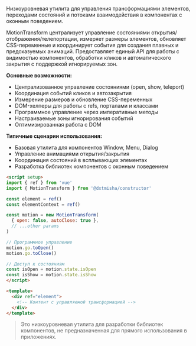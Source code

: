 Низкоуровневая утилита для управления трансформациями элементов, переходами состояний и потоками взаимодействия в компонентах с оконным поведением.

MotionTransform централизует управление состояниями открытия/отображения/телепортации, измеряет размеры элементов, обновляет CSS-переменные и координирует события для создания плавных и предсказуемых анимаций. Предоставляет единый API для работы с видимостью компонентов, обработки кликов и автоматического закрытия с поддержкой игнорируемых зон.

**Основные возможности:**

- Централизованное управление состояниями (open, show, teleport)
- Координация событий кликов и автозакрытия
- Измерение размеров и обновление CSS-переменных
- DOM-хелперы для работы с refs, порталами и классами
- Программное управление через императивные методы
- Настраиваемые зоны игнорирования событий
- Оптимизированная работа с DOM

**Типичные сценарии использования:**

- Базовая утилита для компонентов Window, Menu, Dialog
- Управление анимациями открытия/закрытия
- Координация состояний в всплывающих элементах
- Разработка библиотек компонентов с оконным поведением

```html
<script setup>
import { ref } from 'vue'
import { MotionTransform } from '@dxtmisha/constructor'

const element = ref()
const elementContext = ref()

const motion = new MotionTransform(
  { open: false, autoClose: true },
  // ...other params
)

// Программное управление
motion.go.toOpen()
motion.go.toClose()

// Доступ к состояниям
const isOpen = motion.state.isOpen
const isShow = motion.state.isShow
</script>

<template>
  <div ref="element">
    <!-- Контент с управляемой трансформацией -->
  </div>
</template>
```

> Это низкоуровневая утилита для разработки библиотек компонентов, не предназначенная для прямого использования в приложениях.
